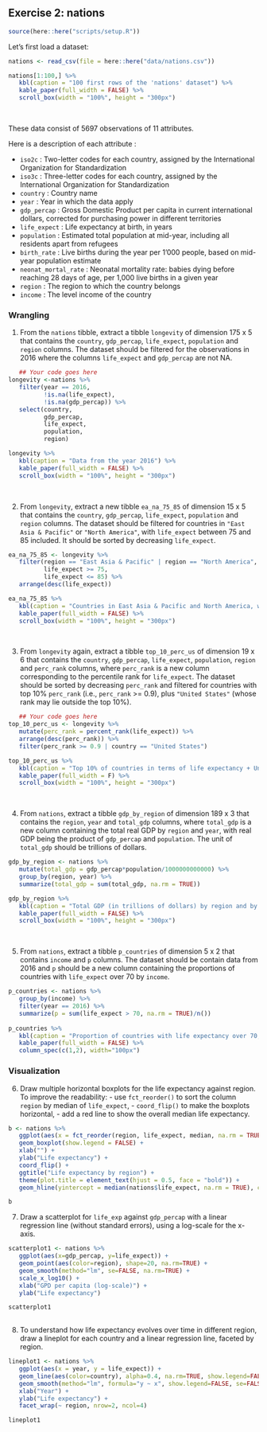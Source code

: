 ## Exercise 2: nations

```r
source(here::here("scripts/setup.R"))
```

Let's first load a dataset:

```r
nations <- read_csv(file = here::here("data/nations.csv"))

nations[1:100,] %>%
   kbl(caption = "100 first rows of the 'nations' dataset") %>%
   kable_paper(full_width = FALSE) %>%
   scroll_box(width = "100%", height = "300px")
```

<p>&nbsp;</p>

These data consist of 5697 observations of 11 attributes.

Here is a description of each attribute :
   
- `iso2c` : Two-letter codes for each country, assigned by the International Organization for Standardization
- `iso3c` : Three-letter codes for each country, assigned by the International Organization for Standardization
- `country` : Country name
- `year` : Year in which the data apply
- `gdp_percap` : Gross Domestic Product per capita in current international dollars, corrected for purchasing power in different territories
- `life_expect` : Life expectancy at birth, in years
- `population` : Estimated total population at mid-year, including all residents apart from refugees
- `birth_rate` : Live births during the year per 1'000 people, based on mid-year population estimate
- `neonat_mortal_rate` : Neonatal mortality rate: babies dying before reaching 28 days of age, per 1,000 live births in a given year
- `region` : The region to which the country belongs
- `income` : The level income of the country

### Wrangling

1. From the `nations` tibble, extract a tibble `longevity` of dimension
   175 x 5 that contains the `country`, `gdp_percap`, `life_expect`,
   `population` and `region` columns.
   The dataset should be filtered for the observations in 2016 where the
   columns `life_expect` and `gdp_percap` are not NA.
   
```r
   ## Your code goes here
longevity <-nations %>%
   filter(year == 2016, 
          !is.na(life_expect),
          !is.na(gdp_percap)) %>% 
   select(country,
          gdp_percap, 
          life_expect,
          population, 
          region)

longevity %>% 
   kbl(caption = "Data from the year 2016") %>% 
   kable_paper(full_width = FALSE) %>% 
   scroll_box(width = "100%", height = "300px")
```
<p>&nbsp;</p>
2. From `longevity`, extract a new tibble `ea_na_75_85` of dimension 15 x 5
   that contains the `country`, `gdp_percap`, `life_expect`, `population` and
   `region` columns.
   The dataset should be filtered for countries in `"East Asia & Pacific"` or
   `"North America"`, with `life_expect` between 75 and 85 included.
   It should be sorted by decreasing `life_expect`.
      
```r
ea_na_75_85 <- longevity %>%
   filter(region == "East Asia & Pacific" | region == "North America", 
          life_expect >= 75, 
          life_expect <= 85) %>%
   arrange(desc(life_expect))

ea_na_75_85 %>% 
   kbl(caption = "Countries in East Asia & Pacific and North America, with life expectancy between 75 and 85") %>%  
   kable_paper(full_width = FALSE) %>% 
   scroll_box(width = "100%", height = "300px")
```
<p>&nbsp;</p>
3. From `longevity` again, extract a tibble `top_10_perc_us` of dimension
   19 x 6 that contains the `country`, `gdp_percap`, `life_expect`,
   `population`, `region` and `perc_rank` columns, where
   `perc_rank` is a new column corresponding to the percentile rank for
   `life_expect`. The dataset should be sorted
   by decreasing `perc_rank` and filtered for countries with top 10%
   `perc_rank` (i.e., `perc_rank` >= 0.9), plus `"United States"` (whose rank
   may lie outside the top 10%).
      
```r
   ## Your code goes here
top_10_perc_us <- longevity %>%
   mutate(perc_rank = percent_rank(life_expect)) %>% 
   arrange(desc(perc_rank)) %>% 
   filter(perc_rank >= 0.9 | country == "United States")

top_10_perc_us %>%
   kbl(caption = "Top 10% of countries in terms of life expectancy + United States") %>%  
   kable_paper(full_width = F) %>% 
   scroll_box(width = "100%", height = "300px")

```
<p>&nbsp;</p>   
4. From `nations`, extract a tibble `gdp_by_region` of dimension 189 x 3
   that contains the `region`, `year` and `total_gdp` columns, where
   `total_gdp` is a new column containing the total real GDP by
   `region` and `year`, with real GDP being the product of `gdp_percap` and
   `population`. The unit of `total_gdp` should be trillions of dollars.
      
```r
gdp_by_region <- nations %>%
   mutate(total_gdp = gdp_percap*population/1000000000000) %>% 
   group_by(region, year) %>%
   summarize(total_gdp = sum(total_gdp, na.rm = TRUE))

gdp_by_region %>% 
   kbl(caption = "Total GDP (in trillions of dollars) by region and by year") %>%  
   kable_paper(full_width = FALSE) %>%
   scroll_box(width = "100%", height = "300px")

```
<p>&nbsp;</p>   
5. From `nations`, extract a tibble `p_countries` of dimension 5 x 2
   that contains `income` and `p` columns. The dataset should be
   contain data from 2016 and `p` should be a new column
   containing the proportions of countries with `life_expect` over 70 by
   `income`.
      
```r
p_countries <- nations %>%
   group_by(income) %>%
   filter(year == 2016) %>% 
   summarize(p = sum(life_expect > 70, na.rm = TRUE)/n())
   
p_countries %>% 
   kbl(caption = "Proportion of countries with life expectancy over 70, by income classification") %>%  
   kable_paper(full_width = FALSE) %>%
   column_spec(c(1,2), width="100px")
```
     
### Visualization

6. Draw multiple horizontal boxplots for the life expectancy against region.
   To improve the readability:
       - use `fct_reorder()` to sort the column `region` by
          median of `life_expect`,
       - `coord_flip()` to make the boxplots horizontal,
       - add a red line to show the overall median life expectancy.
      
```r
b <- nations %>%
   ggplot(aes(x = fct_reorder(region, life_expect, median, na.rm = TRUE), y = life_expect, fill = region)) +
   geom_boxplot(show.legend = FALSE) +
   xlab("") +
   ylab("Life expectancy") +
   coord_flip() +
   ggtitle("Life expectancy by region") +
   theme(plot.title = element_text(hjust = 0.5, face = "bold")) +
   geom_hline(yintercept = median(nations$life_expect, na.rm = TRUE), color = "red")

b 
```

7. Draw a scatterplot for `life_exp` against `gdp_percap` with a linear
   regression line (without standard errors), using a log-scale for the
   x-axis.
      
```r
scatterplot1 <- nations %>%
   ggplot(aes(x=gdp_percap, y=life_expect)) +
   geom_point(aes(color=region), shape=20, na.rm=TRUE) +
   geom_smooth(method="lm", se=FALSE, na.rm=TRUE) +
   scale_x_log10() +
   xlab("GPD per capita (log-scale)") +
   ylab("Life expectancy")

scatterplot1
 
```

8. To understand how life expectancy evolves over time in different region, draw 
   a lineplot for each country and a linear regression line, faceted by region.
      
```r
lineplot1 <- nations %>%
   ggplot(aes(x = year, y = life_expect)) +
   geom_line(aes(color=country), alpha=0.4, na.rm=TRUE, show.legend=FALSE) +
   geom_smooth(method="lm", formula="y ~ x", show.legend=FALSE, se=FALSE, na.rm=TRUE) +
   xlab("Year") +
   ylab("Life expectancy") +
   facet_wrap(~ region, nrow=2, ncol=4)

lineplot1

```
